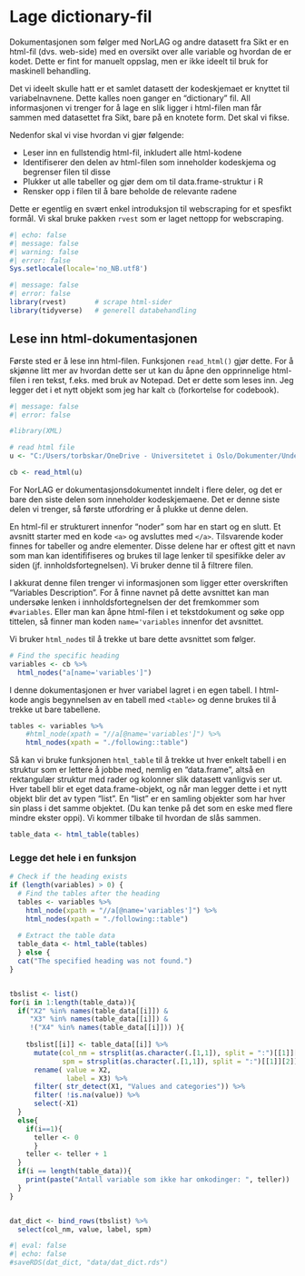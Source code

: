 # Lage dictionary-fil 

Dokumentasjonen som følger med NorLAG og andre datasett fra Sikt er en html-fil (dvs. web-side) med en oversikt over alle variable og hvordan de er kodet. Dette er fint for manuelt oppslag, men er ikke ideelt til bruk for maskinell behandling. 

Det vi ideelt skulle hatt er et samlet datasett der kodeskjemaet er knyttet til variabelnavnene. Dette kalles noen ganger en "dictionary" fil. All informasjonen vi trenger for å lage en slik ligger i html-filen man får sammen med datasettet fra Sikt, bare på en knotete form. Det skal vi fikse. 

Nedenfor skal vi vise hvordan vi gjør følgende:

* Leser inn en fullstendig html-fil, inkludert alle html-kodene
* Identifiserer den delen av html-filen som inneholder kodeskjema og begrenser filen til disse
* Plukker ut alle tabeller og gjør dem om til data.frame-struktur i R
* Rensker opp i filen til å bare beholde de relevante radene

Dette er egentlig en svært enkel introduksjon til webscraping for et spesfikt formål. Vi skal bruke pakken `rvest` som er laget nettopp for webscraping. 

```r
#| echo: false
#| message: false
#| warning: false
#| error: false
Sys.setlocale(locale='no_NB.utf8')
```

```r
#| message: false
#| error: false
library(rvest)       # scrape html-sider
library(tidyverse)   # generell databehandling
```


## Lese inn html-dokumentasjonen
Første sted er å lese inn html-filen. Funksjonen `read_html()` gjør dette. For å skjønne litt mer av hvordan dette ser ut kan du åpne den opprinnelige html-filen i ren tekst, f.eks. med bruk av Notepad. Det er dette som leses inn. Jeg legger det i et nytt objekt som jeg har kalt `cb` (forkortelse for codebook). 

```r
#| message: false
#| error: false

#library(XML)

# read html file
u <- "C:/Users/torbskar/OneDrive - Universitetet i Oslo/Dokumenter/Undervisning/SOS4020_forkurs/data2023/data_tilDeling/Kodebok.html"

cb <- read_html(u)
```
For NorLAG er dokumentasjonsdokumentet inndelt i flere deler, og det er bare den siste delen som inneholder kodeskjemaene. Det er denne siste delen vi trenger, så første utfordring er å plukke ut denne delen. 

En html-fil er strukturert innenfor "noder" som har en start og en slutt. Et avsnitt starter med en kode `<a>` og avsluttes med `</a>`. Tilsvarende koder finnes for tabeller og andre elementer. Disse delene har er oftest gitt et navn som man kan identififiseres og brukes til lage lenker til spesifikke deler av siden (jf. innholdsfortegnelsen). Vi bruker denne til å filtrere filen. 

I akkurat denne filen trenger vi informasjonen som ligger etter overskriften "Variables Description". For å finne navnet på dette avsnittet kan man undersøke lenken i innholdsfortegnelsen der det fremkommer som `#variables`. Eller man kan åpne html-filen i et tekstdokument og søke opp tittelen, så finner man koden `name='variables` innenfor det avsnittet. 

Vi bruker `html_nodes` til å trekke ut bare dette avsnittet som følger. 

```r
# Find the specific heading
variables <- cb %>% 
  html_nodes("a[name='variables']")
```

I denne dokumentasjonen er hver variabel lagret i en egen tabell. I html-kode angis begynnelsen av en tabell med `<table>` og denne brukes til å trekke ut bare tabellene. 

```r
tables <- variables %>% 
    #html_node(xpath = "//a[@name='variables']") %>% 
    html_nodes(xpath = "./following::table")

```

Så kan vi bruke funksjonen `html_table` til å trekke ut hver enkelt tabell i en struktur som er lettere å jobbe med, nemlig en "data.frame", altså en rektangulær struktur med rader og kolonner slik datasett vanligvis ser ut. Hver tabell blir et eget data.frame-objekt, og når man legger dette i et nytt objekt blir det av typen "list". En "list" er en samling objekter som har hver sin plass i det samme objektet. (Du kan tenke på det som en eske med flere mindre ekster oppi). Vi kommer tilbake til hvordan de slås sammen. 

```r
table_data <- html_table(tables)
```



### Legge det hele i en funksjon 


```r
# Check if the heading exists
if (length(variables) > 0) {
  # Find the tables after the heading
  tables <- variables %>% 
    html_node(xpath = "//a[@name='variables']") %>% 
    html_nodes(xpath = "./following::table")
  
  # Extract the table data
  table_data <- html_table(tables)
  } else {
  cat("The specified heading was not found.")
}


tbslist <- list()
for(i in 1:length(table_data)){ 
  if("X2" %in% names(table_data[[i]]) & 
     "X3" %in% names(table_data[[i]]) & 
     !("X4" %in% names(table_data[[i]])) ){
    
    tbslist[[i]] <- table_data[[i]] %>% 
      mutate(col_nm = strsplit(as.character(.[1,1]), split = ":")[[1]][1],
             spm = strsplit(as.character(.[1,1]), split = ":")[[1]][2]) %>% 
      rename( value = X2, 
              label = X3) %>%
      filter( str_detect(X1, "Values and categories")) %>% 
      filter( !is.na(value)) %>% 
      select(-X1)
  }
  else{
    if(i==1){
      teller <- 0
      }
    teller <- teller + 1 
  }
  if(i == length(table_data)){
    print(paste("Antall variable som ikke har omkodinger: ", teller)) 
  }
}


dat_dict <- bind_rows(tbslist) %>% 
  select(col_nm, value, label, spm)


```

```r
#| eval: false
#| echo: false
#saveRDS(dat_dict, "data/dat_dict.rds")
```






